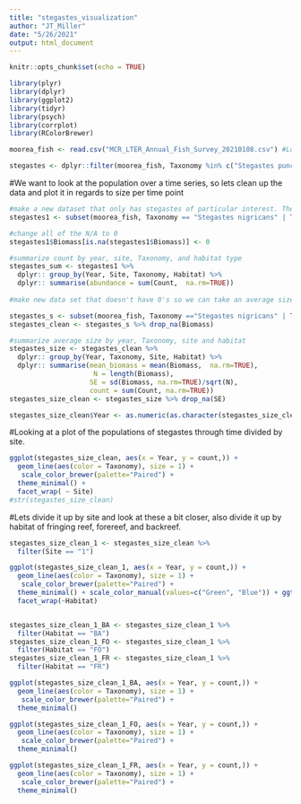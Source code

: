 ```yaml
---
title: "stegastes_visualization"
author: "JT_Miller"
date: "5/26/2021"
output: html_document
---
```


```r
knitr::opts_chunk$set(echo = TRUE)
```

```r
library(plyr)
library(dplyr)
library(ggplot2)
library(tidyr)
library(psych)
library(corrplot)
library(RColorBrewer)
```



```r
moorea_fish <- read.csv("MCR_LTER_Annual_Fish_Survey_20210108.csv") #Loading in the data from the moorea LTER
```


```r
stegastes <- dplyr::filter(moorea_fish, Taxonomy %in% c("Stegastes punctatus" , "Stegastes nigricans" , "Stegastes fasciolatus" , "Stegastes albifasciatus")) #Selecting specific species that start with the genus Stegastes
```

#We want to look at the population over a time series, so lets clean up the data and plot it in regards to size per time point

```r
#make a new dataset that only has stegastes of particular interest. These two species seem to show up the most in comparison to the others.  
stegastes1 <- subset(moorea_fish, Taxonomy == "Stegastes nigricans" | Taxonomy == "Stegastes fasciolatus" )

#change all of the N/A to 0
stegastes1$Biomass[is.na(stegastes1$Biomass)] <- 0

#summarize count by year, site, Taxonomy, and habitat type
stegastes_sum <- stegastes1 %>%
  dplyr:: group_by(Year, Site, Taxonomy, Habitat) %>% 
  dplyr:: summarise(abundance = sum(Count,  na.rm=TRUE)) 
                    
#make new data set that doesn't have 0's so we can take an average size

stegastes_s <- subset(moorea_fish, Taxonomy =="Stegastes nigricans" | Taxonomy == "Stegastes fasciolatus" )
stegastes_clean <- stegastes_s %>% drop_na(Biomass)

#summarize average size by year, Taxonomy, site and habitat
stegastes_size <- stegastes_clean %>%
  dplyr:: group_by(Year, Taxonomy, Site, Habitat) %>% 
  dplyr:: summarise(mean_biomass = mean(Biomass,  na.rm=TRUE),
                     N = length(Biomass),
                    SE = sd(Biomass, na.rm=TRUE)/sqrt(N),
                    count = sum(Count, na.rm=TRUE)) 
stegastes_size_clean <- stegastes_size %>% drop_na(SE)

```
```r
stegastes_size_clean$Year <- as.numeric(as.character(stegastes_size_clean$Year)) #Had to do this to fix the graph. 

```

#Looking at a plot of the populations of stegastes through time divided by site. 
```r

ggplot(stegastes_size_clean, aes(x = Year, y = count,)) + 
  geom_line(aes(color = Taxonomy), size = 1) +
   scale_color_brewer(palette="Paired") +
  theme_minimal() +
  facet_wrap( ~ Site) 
#str(stegastes_size_clean)
```
#Lets divide it up by site and look at these a bit closer, also divide it up by habitat of fringing reef, forereef, and backreef. 

```r
stegastes_size_clean_1 <- stegastes_size_clean %>% 
  filter(Site == "1")

ggplot(stegastes_size_clean_1, aes(x = Year, y = count,)) + 
  geom_line(aes(color = Taxonomy), size = 1) +
   scale_color_brewer(palette="Paired") +
  theme_minimal() + scale_color_manual(values=c("Green", "Blue")) + ggtitle("Stegastes Count Site 1") +
  facet_wrap(~Habitat)


stegastes_size_clean_1_BA <- stegastes_size_clean_1 %>% 
  filter(Habitat == "BA")
stegastes_size_clean_1_FO <- stegastes_size_clean_1 %>% 
  filter(Habitat == "FO")
stegastes_size_clean_1_FR <- stegastes_size_clean_1 %>% 
  filter(Habitat == "FR")

ggplot(stegastes_size_clean_1_BA, aes(x = Year, y = count,)) + 
  geom_line(aes(color = Taxonomy), size = 1) +
   scale_color_brewer(palette="Paired") +
  theme_minimal()

ggplot(stegastes_size_clean_1_FO, aes(x = Year, y = count,)) + 
  geom_line(aes(color = Taxonomy), size = 1) +
   scale_color_brewer(palette="Paired") +
  theme_minimal()

ggplot(stegastes_size_clean_1_FR, aes(x = Year, y = count,)) + 
  geom_line(aes(color = Taxonomy), size = 1) +
   scale_color_brewer(palette="Paired") +
  theme_minimal()
```